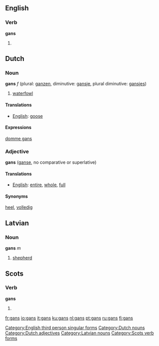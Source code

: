 {{see|Gans}}

==English==

===Verb===
'''gans'''

# {{Geordie}} {{third-person singular of|gan}}

[[Category:English third person singular forms]]

==Dutch==
===Noun===
'''gans''' ''f'' (plural: [[ganzen]], diminutive: [[gansje]], plural diminutive: [[gansjes]])

# [[waterfowl]]

====Translations====
*[[English]]: [[goose]]

====Expressions====
[[domme gans]]

===Adjective===
'''gans''' ([[ganse]], no comparative or superlative)

====Translations====
*[[English]]: [[entire]], [[whole]], [[full]]

====Synonyms====
[[heel]], [[volledig]]

[[Category:Dutch nouns]]
[[Category:Dutch adjectives]]

==Latvian==
===Noun===
'''gans''' ''m''

# [[shepherd]]

[[Category:Latvian nouns]]

==Scots==

===Verb===
'''gans'''

# {{third-person singular of|gan}}

[[Category:Scots verb forms]]

[[fr:gans]]
[[io:gans]]
[[it:gans]]
[[ku:gans]]
[[nl:gans]]
[[pt:gans]]
[[ru:gans]]
[[fi:gans]]